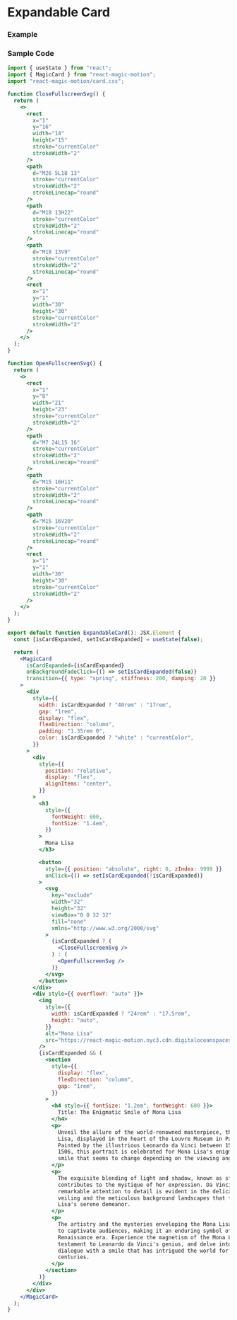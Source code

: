 
# Expandable Card

### Example

<ExpandableCard />

### Sample Code

```jsx filename="Expandable Card" copy showLineNumbers
import { useState } from "react";
import { MagicCard } from "react-magic-motion";
import "react-magic-motion/card.css";

function CloseFullscreenSvg() {
  return (
    <>
      <rect
        x="1"
        y="16"
        width="14"
        height="15"
        stroke="currentColor"
        strokeWidth="2"
      />
      <path
        d="M26 5L18 13"
        stroke="currentColor"
        strokeWidth="2"
        strokeLinecap="round"
      />
      <path
        d="M18 13H22"
        stroke="currentColor"
        strokeWidth="2"
        strokeLinecap="round"
      />
      <path
        d="M18 13V9"
        stroke="currentColor"
        strokeWidth="2"
        strokeLinecap="round"
      />
      <rect
        x="1"
        y="1"
        width="30"
        height="30"
        stroke="currentColor"
        strokeWidth="2"
      />
    </>
  );
}

function OpenFullscreenSvg() {
  return (
    <>
      <rect
        x="1"
        y="8"
        width="21"
        height="23"
        stroke="currentColor"
        strokeWidth="2"
      />
      <path
        d="M7 24L15 16"
        stroke="currentColor"
        strokeWidth="2"
        strokeLinecap="round"
      />
      <path
        d="M15 16H11"
        stroke="currentColor"
        strokeWidth="2"
        strokeLinecap="round"
      />
      <path
        d="M15 16V20"
        stroke="currentColor"
        strokeWidth="2"
        strokeLinecap="round"
      />
      <rect
        x="1"
        y="1"
        width="30"
        height="30"
        stroke="currentColor"
        strokeWidth="2"
      />
    </>
  );
}

export default function ExpandableCard(): JSX.Element {
  const [isCardExpanded, setIsCardExpanded] = useState(false);

  return (
    <MagicCard
      isCardExpanded={isCardExpanded}
      onBackgroundFadeClick={() => setIsCardExpanded(false)}
      transition={{ type: "spring", stiffness: 200, damping: 20 }}
    >
      <div
        style={{
          width: isCardExpanded ? "40rem" : "17rem",
          gap: "1rem",
          display: "flex",
          flexDirection: "column",
          padding: "1.35rem 0",
          color: isCardExpanded ? "white" : "currentColor",
        }}
      >
        <div
          style={{
            position: "relative",
            display: "flex",
            alignItems: "center",
          }}
        >
          <h3
            style={{
              fontWeight: 600,
              fontSize: "1.4em",
            }}
          >
            Mona Lisa
          </h3>

          <button
            style={{ position: "absolute", right: 0, zIndex: 9999 }}
            onClick={() => setIsCardExpanded(!isCardExpanded)}
          >
            <svg
              key="exclude"
              width="32"
              height="32"
              viewBox="0 0 32 32"
              fill="none"
              xmlns="http://www.w3.org/2000/svg"
            >
              {isCardExpanded ? (
                <CloseFullscreenSvg />
              ) : (
                <OpenFullscreenSvg />
              )}
            </svg>
          </button>
        </div>
        <div style={{ overflowY: "auto" }}>
          <img
            style={{
              width: isCardExpanded ? "24rem" : "17.5rem",
              height: "auto",
            }}
            alt="Mona Lisa"
            src="https://react-magic-motion.nyc3.cdn.digitaloceanspaces.com/examples/expandable-card/mona-lisa.jpg"
          />
          {isCardExpanded && (
            <section
              style={{
                display: "flex",
                flexDirection: "column",
                gap: "1rem",
              }}
            >
              <h4 style={{ fontSize: "1.2em", fontWeight: 600 }}>
                Title: The Enigmatic Smile of Mona Lisa
              </h4>
              <p>
                Unveil the allure of the world-renowned masterpiece, the Mona
                Lisa, displayed in the heart of the Louvre Museum in Paris.
                Painted by the illustrious Leonardo da Vinci between 1503 and
                1506, this portrait is celebrated for Mona Lisa's enigmatic
                smile that seems to change depending on the viewing angle.
              </p>
              <p>
                The exquisite blending of light and shadow, known as sfumato,
                contributes to the mystique of her expression. Da Vinci’s
                remarkable attention to detail is evident in the delicate
                veiling and the meticulous background landscapes that frame Mona
                Lisa's serene demeanor.
              </p>
              <p>
                The artistry and the mysteries enveloping the Mona Lisa continue
                to captivate audiences, making it an enduring symbol of the
                Renaissance era. Experience the magnetism of the Mona Lisa, a
                testament to Leonardo da Vinci's genius, and delve into a visual
                dialogue with a smile that has intrigued the world for
                centuries.
              </p>
            </section>
          )}
        </div>
      </div>
    </MagicCard>
  );
}
```
